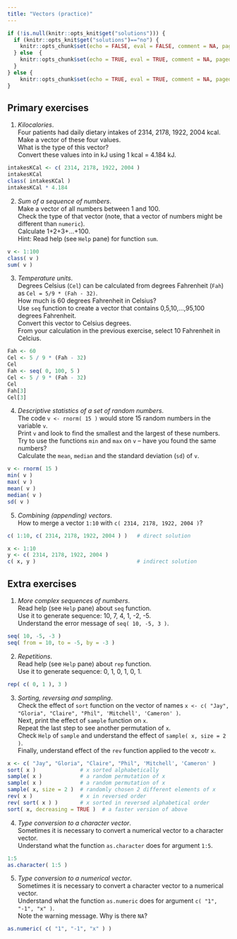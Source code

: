 ```yaml
---
title: "Vectors (practice)"
---
```


```r
if (!is.null(knitr::opts_knit$get("solutions"))) {
  if (knitr::opts_knit$get("solutions")=="no") {
    knitr::opts_chunk$set(echo = FALSE, eval = FALSE, comment = NA, paged.print=FALSE)
  } else  {
    knitr::opts_chunk$set(echo = TRUE, eval = TRUE, comment = NA, paged.print=FALSE)
  }
} else {
    knitr::opts_chunk$set(echo = TRUE, eval = TRUE, comment = NA, paged.print=FALSE)
}
```

## Primary exercises

1. *Kilocalories*.  
Four patients had daily dietary intakes of 2314, 2178, 1922, 2004 kcal.  
Make a vector of these four values.  
What is the type of this vector?  
Convert these values into in kJ using 1 kcal = 4.184 kJ.  

```r
intakesKCal <- c( 2314, 2178, 1922, 2004 )
intakesKCal
class( intakesKCal )
intakesKCal * 4.184
```

2. *Sum of a sequence of numbers*.  
Make a vector of all numbers between 1 and 100.  
Check the type of that vector (note, that a vector of numbers might be different than `numeric`).  
Calculate 1+2+3+…+100.  
Hint: Read help (see `Help` pane) for function `sum`. 

```r
v <- 1:100
class( v )
sum( v )
```

3. *Temperature units*.  
Degrees Celsius (`Cel`) can be calculated from degrees Fahrenheit (`Fah`) as `Cel = 5/9 * (Fah - 32)`.  
How much is 60 degrees Fahrenheit in Celsius?  
Use `seq` function to create a vector that contains 0,5,10,...,95,100 degrees Fahrenheit.  
Convert this vector to Celsius degrees.  
From your calculation in the previous exercise, select 10 Fahrenheit in Celcius.

```r
Fah <- 60
Cel <- 5 / 9 * (Fah - 32)
Cel
Fah <- seq( 0, 100, 5 )
Cel <- 5 / 9 * (Fah - 32)
Cel
Fah[3]
Cel[3]
```

4. *Descriptive statistics of a set of random numbers*.  
The code `v <- rnorm( 15 )` would store 15 random numbers in the variable `v`.  
Print `v` and look to find the smallest and the largest of these numbers.  
Try to use the functions `min` and `max` on `v` -- have you found the same numbers?  
Calculate the `mean`, `median` and the standard deviation (`sd`) of `v`.
```r
v <- rnorm( 15 )
min( v )
max( v )
mean( v )
median( v )
sd( v )
```

5. *Combining (appending) vectors*.  
How to merge a vector `1:10` with `c( 2314, 2178, 1922, 2004 )`?
```r
c( 1:10, c( 2314, 2178, 1922, 2004 ) )   # direct solution

x <- 1:10
y <- c( 2314, 2178, 1922, 2004 )
c( x, y )                                # indirect solution
```

## Extra exercises

1. *More complex sequences of numbers*.  
Read help (see `Help` pane) about `seq` function.  
Use it to generate sequence: 10, 7, 4, 1, -2, -5.  
Understand the error message of `seq( 10, -5, 3 )`.

```r
seq( 10, -5, -3 )
seq( from = 10, to = -5, by = -3 )
```

2. *Repetitions*.  
Read help (see `Help` pane) about `rep` function.  
Use it to generate sequence: 0, 1, 0, 1, 0, 1.  

```r
rep( c( 0, 1 ), 3 )
```

3. *Sorting, reversing and sampling*.  
Check the effect of `sort` function on the vector of names `x <- c( "Jay", "Gloria", "Claire", "Phil", 'Mitchell', 'Cameron' )`.  
Next, print the effect of `sample` function on `x`.  
Repeat the last step to see another permutation of `x`.  
Check `Help` of `sample` and understand the effect of `sample( x, size = 2 )`.  
Finally, understand effect of the `rev` function applied to the vecotr `x`.

```r
x <- c( "Jay", "Gloria", "Claire", "Phil", 'Mitchell', 'Cameron' )
sort( x )              # x sorted alphabetically
sample( x )            # a random permutation of x
sample( x )            # a random permutation of x
sample( x, size = 2 )  # randomly chosen 2 different elements of x
rev( x )               # x in reversed order
rev( sort( x ) )       # x sorted in reversed alphabetical order
sort( x, decreasing = TRUE )  # a faster version of above
```

4. *Type conversion to a character vector*.  
Sometimes it is necessary to convert a numerical vector to a character vector.  
Understand what the function `as.character` does for argument `1:5`.

```r
1:5
as.character( 1:5 )
```

5. *Type conversion to a numerical vector*.  
Sometimes it is necessary to convert a character vector to a numerical vector.  
Understand what the function `as.numeric` does for argument `c( "1", "-1", "x" )`.  
Note the warning message. Why is there `NA`?

```r
as.numeric( c( "1", "-1", "x" ) )
```

